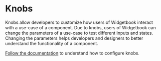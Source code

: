 # Knobs

Knobs allow developers to customize how users of Widgetbook interact with a use-case of a component.
Due to knobs, users of Widgetbook can change the parameters of a use-case to test different inputs and states.
Changing the parameters helps developers and designers to better understand the functionality of a component.

[Follow the documentation](/knobs/overview) to understand how to configure knobs.
